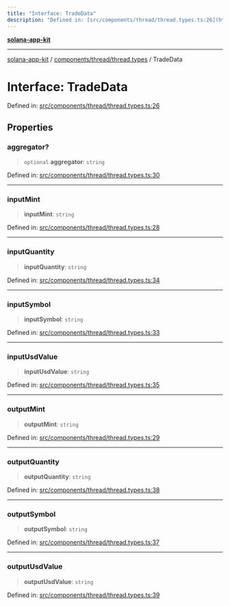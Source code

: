 ```yaml
---
title: "Interface: TradeData"
description: "Defined in: [src/components/thread/thread.types.ts:26](https://github.com/SendArcade/solana-social-starter/blob/b27156124ee1831d644b1af765e8d55a2885cd4f/src/components/thread/thread.types.ts#L26)"
---
```


[**solana-app-kit**](../../../../README.mdx)

***

[solana-app-kit](../../../../README.mdx) / [components/thread/thread.types](../README.mdx) / TradeData

# Interface: TradeData

Defined in: [src/components/thread/thread.types.ts:26](https://github.com/SendArcade/solana-social-starter/blob/b27156124ee1831d644b1af765e8d55a2885cd4f/src/components/thread/thread.types.ts#L26)

## Properties

### aggregator?

> `optional` **aggregator**: `string`

Defined in: [src/components/thread/thread.types.ts:30](https://github.com/SendArcade/solana-social-starter/blob/b27156124ee1831d644b1af765e8d55a2885cd4f/src/components/thread/thread.types.ts#L30)

***

### inputMint

> **inputMint**: `string`

Defined in: [src/components/thread/thread.types.ts:28](https://github.com/SendArcade/solana-social-starter/blob/b27156124ee1831d644b1af765e8d55a2885cd4f/src/components/thread/thread.types.ts#L28)

***

### inputQuantity

> **inputQuantity**: `string`

Defined in: [src/components/thread/thread.types.ts:34](https://github.com/SendArcade/solana-social-starter/blob/b27156124ee1831d644b1af765e8d55a2885cd4f/src/components/thread/thread.types.ts#L34)

***

### inputSymbol

> **inputSymbol**: `string`

Defined in: [src/components/thread/thread.types.ts:33](https://github.com/SendArcade/solana-social-starter/blob/b27156124ee1831d644b1af765e8d55a2885cd4f/src/components/thread/thread.types.ts#L33)

***

### inputUsdValue

> **inputUsdValue**: `string`

Defined in: [src/components/thread/thread.types.ts:35](https://github.com/SendArcade/solana-social-starter/blob/b27156124ee1831d644b1af765e8d55a2885cd4f/src/components/thread/thread.types.ts#L35)

***

### outputMint

> **outputMint**: `string`

Defined in: [src/components/thread/thread.types.ts:29](https://github.com/SendArcade/solana-social-starter/blob/b27156124ee1831d644b1af765e8d55a2885cd4f/src/components/thread/thread.types.ts#L29)

***

### outputQuantity

> **outputQuantity**: `string`

Defined in: [src/components/thread/thread.types.ts:38](https://github.com/SendArcade/solana-social-starter/blob/b27156124ee1831d644b1af765e8d55a2885cd4f/src/components/thread/thread.types.ts#L38)

***

### outputSymbol

> **outputSymbol**: `string`

Defined in: [src/components/thread/thread.types.ts:37](https://github.com/SendArcade/solana-social-starter/blob/b27156124ee1831d644b1af765e8d55a2885cd4f/src/components/thread/thread.types.ts#L37)

***

### outputUsdValue

> **outputUsdValue**: `string`

Defined in: [src/components/thread/thread.types.ts:39](https://github.com/SendArcade/solana-social-starter/blob/b27156124ee1831d644b1af765e8d55a2885cd4f/src/components/thread/thread.types.ts#L39)
